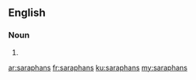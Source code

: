 ==English==

===Noun===
{{head|en|plural}}

# {{plural of|saraphan|lang=en}}

[[ar:saraphans]]
[[fr:saraphans]]
[[ku:saraphans]]
[[my:saraphans]]